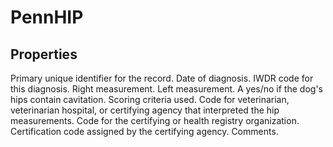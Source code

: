 
# PennHIP

## Properties
<Properties>
    <Property name="pt_PhenoTraitRecordID" type="integer">
        Primary unique identifier for the record.
    </Property>
    <Property name="pt_Date" type="datetime" required>
        Date of diagnosis.
    </Property>
    <Property name="pt_TraitCodeID" type="integer" required>
        IWDR code for this diagnosis.
    </Property>
    <Property name="pt_Measure1" type="integer">
        Right measurement.
    </Property>
    <Property name="pt_Measure2" type="integer">
        Left measurement.
    </Property>
    <Property name="pt_Cavitation" type="boolean">
        A yes/no if the dog's hips contain cavitation.
    </Property>
    <Property name="pt_MeasureTypeCode" type="integer">
        Scoring criteria used.
        <MeasureTypeCodeDataTable />
    </Property>
    <Property name="pt_EvaluatorID" type="integer">
        Code for veterinarian, veterinarian hospital, or certifying agency that interpreted the hip measurements.
        <EvaluatorIDDataTable />
    </Property>
    <Property name="dog_CertifAgencyCode" type="integer">
        Code for the certifying or health registry organization.
        <CertifAgencyCodeDataTable />
    </Property>
    <Property name="pt_CertificationNumber" type="string">
        Certification code assigned by the certifying agency.
    </Property>
    <Property name="pt_DetailsOfProblem" type="string">
        Comments.
    </Property>
</Properties>